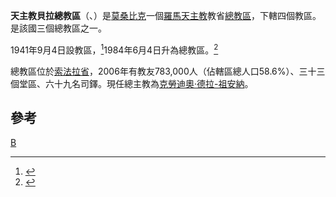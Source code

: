 {{Infobox Roman Catholic diocese
|Roman Catholic Diocese of = 天主教貝拉總教區
|Latin name of diocese = Archidioecesis Beirensis
|image = Mozambique Provinces Sofala 250px.png|caption =總教區位置
|location = [[莫桑比克|莫桑比克]]
|territory =[[索法拉省|索法拉省]]
|population = 783,000
|rite = 拉丁禮
|patron =
|province =
|established = 1940年
|cathedral = [[玫瑰聖母主教座堂_(貝拉)|玫瑰聖母主教座堂]]
|co-cathedral =
|leadership = 總主教
|website =
|教宗 =
|metropolitan = 克勞迪奧·德拉-祖安納
|ordinary = 
|coadjutor bishop =
|auxiliary = 
|emeritus=
}}

'''天主教貝拉總教區'''（{{lang-la|Archidioecesis Beirensis}}、{{lang-pt|Arquidiocese de Beira}}）是[[莫桑比克|莫桑比克]]一個[[羅馬天主教|羅馬天主教]]教省[[總教區|總教區]]，下轄四個教區。是該國三個總教區之一。

1941年9月4日設教區，<ref>{{cite journal
|journal=[[宗座公報|宗座公報]]
|publisher=梵蒂岡出版社
|date=1941年
|volume=33
|title=''Sollemnibus Conventionibus''
|page=14
|url=http://www.vatican.va/archive/aas/documents/AAS%2033%20%5B1941%5D%20-%20ocr.pdf
|access-date=2013-06-09
|archive-date=2020-02-02
|archive-url=https://web.archive.org/web/20200202150801/http://www.vatican.va/archive/aas/documents/AAS%2033%20%5B1941%5D%20-%20ocr.pdf
|dead-url=no
}}</ref>1984年6月4日升為總教區。<ref>{{Cite web |url=http://www.vatican.va/holy_father/john_paul_ii/apost_constitutions/documents/hf_jp-ii_apc_19840604_maputensis-in-mozambico_lt.html |title=升為總教區的宗座憲令 |access-date=2013-06-09 |archive-date=2014-05-16 |archive-url=https://web.archive.org/web/20140516235607/http://www.vatican.va/holy_father/john_paul_ii/apost_constitutions/documents/hf_jp-ii_apc_19840604_maputensis-in-mozambico_lt.html |dead-url=no }}</ref>

總教區位於[[索法拉省|索法拉省]]，2006年有教友783,000人（佔轄區總人口58.6%）、三十三個堂區、六十九名司鐸。現任總主教為[[克勞迪奧·德拉-祖安納|克勞迪奧·德拉-祖安納]]。

==參考==
{{reflist}}
{{莫桑比克天主教教區}}
[[Category:莫桑比克天主教教區|B]]